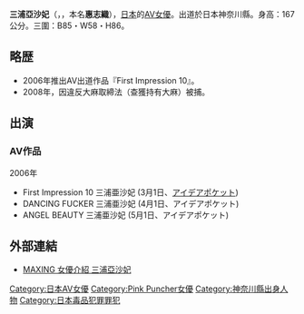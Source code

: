 {{AV女優|
|モデル名=三浦 亜沙妃
|ふりがな=みうら あさひ
|画像ファイル=
|別名=
|愛称=
|生年=1982
|生月=8
|生日=22
|出身地={{JPN}}・[[神奈川縣|神奈川縣]]
|血液型=A
|時点=
|身長=167
|体重=
|バスト=85
|ウエスト=58
|ヒップ=86
|カップ=C
|股下=
|靴=
|身体備考=
|ジャンル=[[AV女優|AV女優]]
|AV出演期間=2006年 - 2008年
|活動備考=
|他の活動=
|その他=
}}
{{japanese|japanese=三浦 亜沙妃|kana=みうら あさひ|romaji=Miura Asahi}}
'''三浦亞沙妃'''（{{lang-ja|三浦亜沙妃、みうら あさひ}}，{{bd|1978年|2月22日|||}}，本名'''惠志織'''），[[日本|日本]]的[[AV女優|AV女優]]。出道於日本神奈川縣。身高：167公分。三圍：B85・W58・H86。

== 略歴 ==
* 2006年推出AV出道作品『First Impression 10』。
* 2008年，因違反大麻取締法（查獲持有大麻）被捕。

== 出演 ==
=== AV作品 ===
;2006年
* First Impression 10 三浦亜沙妃 (3月1日、[[アイデアポケット|アイデアポケット]])
* DANCING FUCKER 三浦亜沙妃 (4月1日、アイデアポケット)
* ANGEL BEAUTY 三浦亜沙妃 (5月1日、アイデアポケット)

== 外部連結 ==
* [http://www.maxing.jp/actress/pd/ACT10013.html MAXING 女優介紹 三浦亞沙妃]{{Wayback|url=http://www.maxing.jp/actress/pd/ACT10013.html |date=20111208163105 }}

{{DEFAULTSORT:Miura Asahi}}
[[Category:日本AV女優|Category:日本AV女優]]
[[Category:Pink_Puncher女優|Category:Pink Puncher女優]]
[[Category:神奈川縣出身人物|Category:神奈川縣出身人物]]
[[Category:日本毒品犯罪罪犯|Category:日本毒品犯罪罪犯]]


{{Pornstar-stub}}